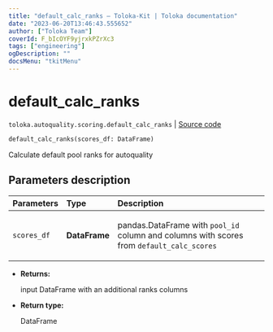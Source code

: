 ```yaml
---
title: "default_calc_ranks — Toloka-Kit | Toloka documentation"
date: "2023-06-20T13:46:43.555652"
author: ["Toloka Team"]
coverId: F_bIcOYF9yjrxkPZrXc3
tags: ["engineering"]
ogDescription: ""
docsMenu: "tkitMenu"
---
```


# default_calc_ranks

`toloka.autoquality.scoring.default_calc_ranks` | [Source code](https://github.com/Toloka/toloka-kit/blob/v1.2.0/src/autoquality/scoring.py#L111)

```python
default_calc_ranks(scores_df: DataFrame)
```

Calculate default pool ranks for autoquality

## Parameters description

| Parameters | Type | Description |
| :----------| :----| :-----------|
`scores_df`|**DataFrame**|<p>pandas.DataFrame with `pool_id` column and columns with scores from `default_calc_scores`</p>

* **Returns:**

  input DataFrame with an additional ranks columns

* **Return type:**

  DataFrame